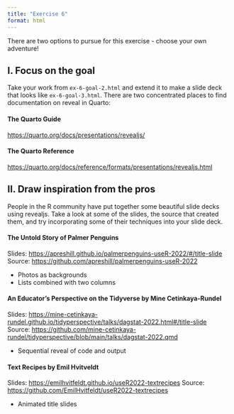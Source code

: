 ```yaml
---
title: "Exercise 6"
format: html
---
```


There are two options to pursue for this exercise - choose your own adventure!

## I. Focus on the goal

Take your work from `ex-6-goal-2.html` and extend it to make a slide deck that looks like `ex-6-goal-3.html`. There are two concentrated places to find documentation on reveal in Quarto:

#### The Quarto Guide

<https://quarto.org/docs/presentations/revealjs/>

#### The Quarto Reference

<https://quarto.org/docs/reference/formats/presentations/revealjs.html>


## II. Draw inspiration from the pros

People in the R community have put together some beautiful slide decks using revealjs. Take a look at some of the slides, the source that created them, and try incorporating some of their techniques into your slide deck.

#### The Untold Story of Palmer Penguins

Slides: <https://apreshill.github.io/palmerpenguins-useR-2022/#/title-slide>
Source: <https://github.com/apreshill/palmerpenguins-useR-2022>

- Photos as backgrounds
- Lists combined with two columns

#### An Educator's Perspective on the Tidyverse by Mine Cetinkaya-Rundel

Slides: <https://mine-cetinkaya-rundel.github.io/tidyperspective/talks/dagstat-2022.html#/title-slide>
Source: <https://github.com/mine-cetinkaya-rundel/tidyperspective/blob/main/talks/dagstat-2022.qmd>

- Sequential reveal of code and output

#### Text Recipes by Emil Hvitveldt

Slides: <https://emilhvitfeldt.github.io/useR2022-textrecipes>
Source: <https://github.com/EmilHvitfeldt/useR2022-textrecipes>

- Animated title slides
